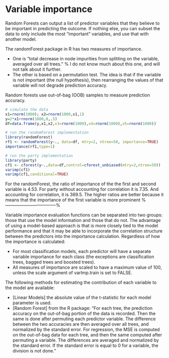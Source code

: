
Variable importance{data-navmenu="Model Appraisal"}
=======================================
Random Forests can output a list of predictor variables that they believe to be important in predicting the outcome. If nothing else, you can subset the data to only include the most "important" variables, and use that with another model. 


The randomForest package in R has two measures of importance. 


*  One is "total decrease in node impurities from splitting on the variable, averaged over all trees."
% I do not know much about this one, and will not talk about it further. 
*  The other is based on a permutation test. 
The idea is that if the variable is not important (the null hypothesis), then rearranging the values of that variable 
will not degrade prediction accuracy. 

Random forests use out-of-bag (OOB) samples to measure prediction accuracy.
 


```r
# simulate the data
x1=rnorm(1000); x2=rnorm(1000,x1,1)
y=2*x1+rnorm(1000,0,.5)
df=data.frame(y,x1,x2,x3=rnorm(1000),x4=rnorm(1000),x5=rnorm(1000))
```
```r
# run the randomForest implementation
library(randomForest)
rf1 <- randomForest(y~., data=df, mtry=2, ntree=50, importance=TRUE)
importance(rf1,type=1)

```
```r

# run the party implementation
library(party)
cf1 <- cforest(y~.,data=df,control=cforest_unbiased(mtry=2,ntree=50))
varimp(cf1)
varimp(cf1,conditional=TRUE)

```


For the randomForest, the ratio of importance of the the first and second variable is 4.53. 
For party without accounting for correlation it is 7.35. And accounting for correlation, it is 369.5. The higher ratios are better because it means that the importance of the first variable is more prominent
%-----------------------------------%

Variable importance evaluation functions can be separated into two groups: those that use the model information and those that do not. The advantage of using a model-based approach is that is more closely tied to the model performance and that it may be able to incorporate the correlation structure between the predictors into the importance calculation. Regardless of how the importance is calculated:


*  For most classification models, each predictor will have a separate variable importance for each class (the exceptions are classification trees, bagged trees and boosted trees).
*  All measures of importance are scaled to have a maximum value of 100, unless the scale argument of varImp.train is set to FALSE.


\subsection*{Model Specific Metrics}
 
The following methods for estimating the contribution of each variable to the model are available:
 


* [Linear Models] the absolute value of the t-statistic for each model parameter is used.
* [Random Forest] from the R package: "For each tree, the prediction accuracy on the out-of-bag portion of the data is recorded. Then the same is done after permuting each predictor variable. The difference between the two accuracies are then averaged over all trees, and normalized by the standard error. For regression, the MSE is computed on the out-of-bag data for each tree, and then the same computed after permuting a variable. The differences are averaged and normalized by the standard error. If the standard error is equal to 0 for a variable, the division is not done."



